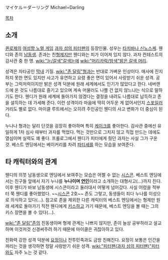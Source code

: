 マイケル＝ダーリング
Michael=Darling

[[목차]]
== 소개 ==
[[퀸로제]]의 [[여성향 노멀 게임]] [[과자 섬의 피터팬]]의 등장인물. 성우는 [[타치바나 신노스케]].
웬디와 존의 [[남동생]]. 존과는 친[[형제]]지만 웬디와는 피가 이어져 있지 않다. 과자 컨테스트의 감사관 중 한 명.
[[wiki:"눈/갈색"갈색눈]]에 [[wiki:"머리카락/밤색"밝은 갈색 머리]].

성격은 자타공인 [[막내]] 기질. [[wiki:"존 달링"형]]과는 반대로 가벼운 인상이다. 매사에 진지하지 못한 면도 있지만 사고가 유연하고 요령 좋은 면이 있어서 사랑받기 쉬운 성격. 공부는 그럭저럭이지만 밝은 성격 덕분에 원래 세계에서도 인기가 많았다고 한다.
네버랜드에 온 것도 나름대로 즐기고 있으며 계속 머물러도 나쁠 건 없지 않느냐는 식으로 말하기도 한다. 웬디가 원래 세계에 돌아가지 않겠다는 결정을 내려도 나름대로 납득하고 존을 설득하는 데 가세해 준다.
이런 성격이라 마음에 딱히 어두운 게 없어서인지 [[스포일러]] 거리도 별로 없다. 마이클 루트에서는 오히려 주인공인 웬디의 사고 변화가 더 중심이 된다.

누나나 형과는 달리 단것을 굉장히 좋아하며 특히 [[케이크]]를 좋아한다. 감사관 중에선 유일하게 1차 심사 때부터 과자를 먹었다. 먹는 것만으로 그치지 않고 직접 만드는 데에도 열심이며 실력도 꽤 좋다. 프롤로그에서 웬디가 피터에게 줬던 과자는 사실 그가 구운 것.
베스트 엔딩에서는 베이커리를 차려 [[파티셰]]를 하는 모습을 보여준다.

== 타 캐릭터와의 관계 ==
웬디의 의붓 남동생으로  엔딩에서 보여주는 모습은 어쩔 수 없는 [[시스콘]]. 베스트 엔딩에서는 친구들 앞에서 자기 누나를 '''누나이며 [[연인]]'''이라고 소개하는 대형사고(…)까지 친다. 이후 웬디가 바보 남동생에 시스콘이라고 둘러대서 어떻게 넘어갔다.
사실 어렸을 적부터 쭉 웬디를 좋아했었다. ~~[[시스콘]] 2호~~ 존도 그렇고, 동생들이 죄다 누나를 이성으로 의식하고 있다(…).
참고로 존을 제외한 다른 캐릭터의 베스트 엔딩에서는 형제만 원래 세계로 돌아가기 직전 웬디에게 [[키스]]하고 가기 때문에, 베스트 엔딩을 볼 때는 그의 키스 장면을 볼 수 있다(…). 

[[wiki:"존 달링"존]]의 친동생이며 형제 관계는 나쁘지 않지만, 존이 늘상 공부하라고 설교하며 이것저것 신경써주려 하기 때문에 마이클은 귀찮아하고 있다.

친화력 강한 성격 덕분에 [[요정]]이나 전투민족과도 금방 친해진다. 요정이 보통은 인간을 꺼리는 것을 생각하면 정말 사랑받기 쉬운 성격. [[wiki:"피터팬(과자 섬의 피터팬)"피터]]와도 자주 노는 것 같다.
